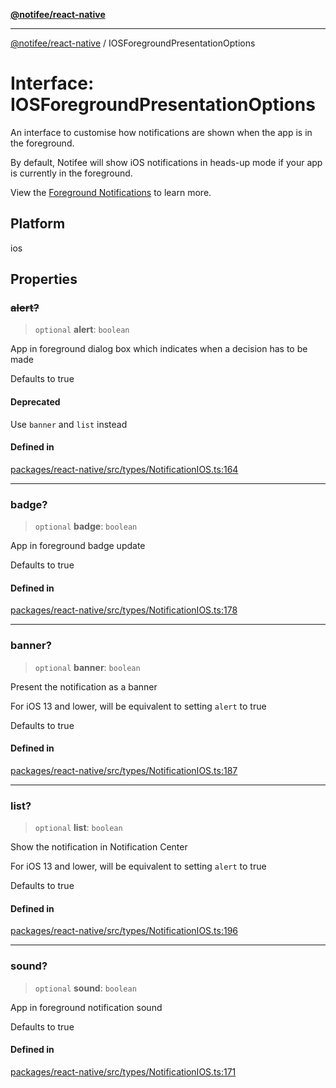 [**@notifee/react-native**](react-native/reference/index)

***

[@notifee/react-native](react-native/reference/index) / IOSForegroundPresentationOptions

# Interface: IOSForegroundPresentationOptions

An interface to customise how notifications are shown when the app is in the foreground.

By default, Notifee will show iOS notifications in heads-up mode if your app is currently in the foreground.

View the [Foreground Notifications](/react-native/ios/appearance#foreground-notifications) to learn
more.

## Platform

ios

## Properties

### ~~alert?~~

> `optional` **alert**: `boolean`

App in foreground dialog box which indicates when a decision has to be made

Defaults to true

#### Deprecated

Use `banner` and `list` instead

#### Defined in

[packages/react-native/src/types/NotificationIOS.ts:164](https://github.com/invertase/notifee/blob/main/packages/react-native/src/types/NotificationIOS.ts#L164)

***

### badge?

> `optional` **badge**: `boolean`

App in foreground badge update

Defaults to true

#### Defined in

[packages/react-native/src/types/NotificationIOS.ts:178](https://github.com/invertase/notifee/blob/main/packages/react-native/src/types/NotificationIOS.ts#L178)

***

### banner?

> `optional` **banner**: `boolean`

Present the notification as a banner

For iOS 13 and lower, will be equivalent to setting `alert` to true

Defaults to true

#### Defined in

[packages/react-native/src/types/NotificationIOS.ts:187](https://github.com/invertase/notifee/blob/main/packages/react-native/src/types/NotificationIOS.ts#L187)

***

### list?

> `optional` **list**: `boolean`

Show the notification in Notification Center

For iOS 13 and lower, will be equivalent to setting `alert` to true

Defaults to true

#### Defined in

[packages/react-native/src/types/NotificationIOS.ts:196](https://github.com/invertase/notifee/blob/main/packages/react-native/src/types/NotificationIOS.ts#L196)

***

### sound?

> `optional` **sound**: `boolean`

App in foreground notification sound

Defaults to true

#### Defined in

[packages/react-native/src/types/NotificationIOS.ts:171](https://github.com/invertase/notifee/blob/main/packages/react-native/src/types/NotificationIOS.ts#L171)

